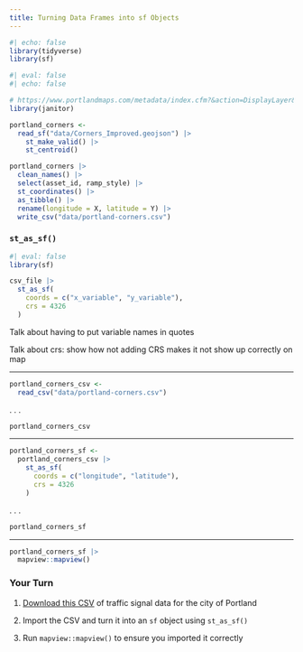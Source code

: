 ```yaml
---
title: Turning Data Frames into sf Objects
---
```


```r
#| echo: false
library(tidyverse)
library(sf)
```

```r
#| eval: false
#| echo: false

# https://www.portlandmaps.com/metadata/index.cfm?&action=DisplayLayer&LayerID=52777
library(janitor)

portland_corners <-
  read_sf("data/Corners_Improved.geojson") |>
    st_make_valid() |>
    st_centroid()

portland_corners |>
  clean_names() |>
  select(asset_id, ramp_style) |>
  st_coordinates() |>
  as_tibble() |>
  rename(longitude = X, latitude = Y) |>
  write_csv("data/portland-corners.csv")
```

### `st_as_sf()`

```r
#| eval: false
library(sf)

csv_file |>
  st_as_sf(
    coords = c("x_variable", "y_variable"),
    crs = 4326
  )
```

::: {.notes}
Talk about having to put variable names in quotes

Talk about crs: show how not adding CRS makes it not show up correctly on map
:::

---

```r
portland_corners_csv <-
  read_csv("data/portland-corners.csv")
```

. . .
```r
portland_corners_csv
```

---

```r
portland_corners_sf <-
  portland_corners_csv |>
    st_as_sf(
      coords = c("longitude", "latitude"),
      crs = 4326
    )
```


. . .

```r
portland_corners_sf
```

---

```r
portland_corners_sf |>
  mapview::mapview()
```



### Your Turn {.your-turn}

1. [Download this CSV](https://raw.githubusercontent.com/rfortherestofus/mapping-with-r-v2/refs/heads/main/data/portland-traffic-signals.csv) of traffic signal data for the city of Portland

1. Import the CSV and turn it into an `sf` object using `st_as_sf()`

1. Run `mapview::mapview()` to ensure you imported it correctly